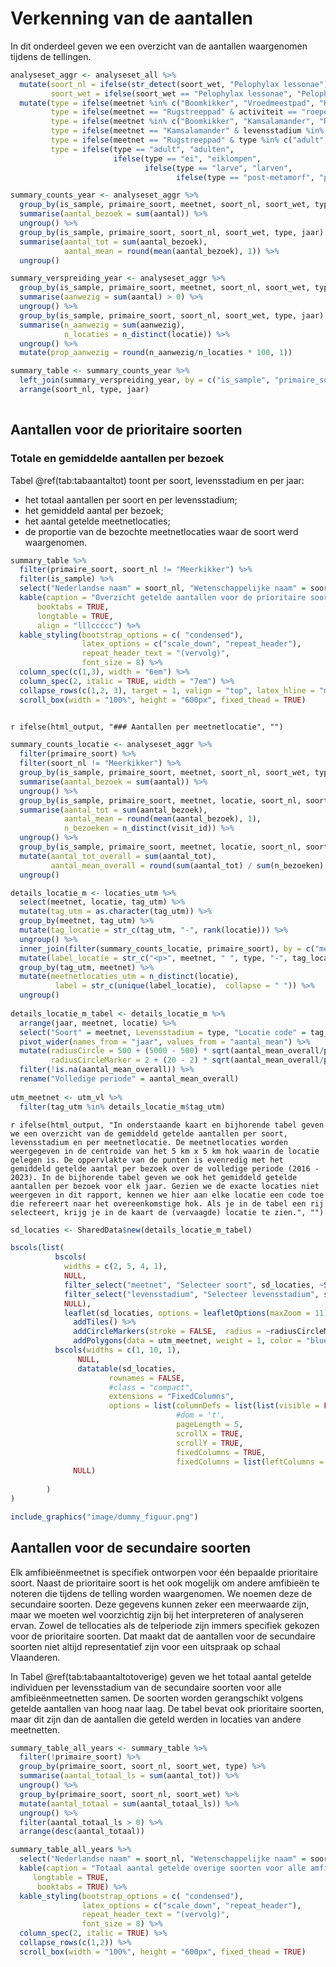 # Verkenning van de aantallen

In dit onderdeel geven we een overzicht van de aantallen waargenomen tijdens de tellingen.

```r

analyseset_aggr <- analyseset_all %>%
  mutate(soort_nl = ifelse(str_detect(soort_wet, "Pelophylax lessonae"), "Poelkikker/ Bastaardkikker", soort_nl),
         soort_wet = ifelse(soort_wet == "Pelophylax lessonae", "Pelophylax lessonae/ kl. esculentus", soort_wet)) %>%
  mutate(type = ifelse(meetnet %in% c("Boomkikker", "Vroedmeestpad", "Knoflookpad", "Poelkikker"), "roepende mannetjes", levensstadium),
         type = ifelse(meetnet == "Rugstreeppad" & activiteit == "roepend", "roepende mannetjes", type),
         type = ifelse(meetnet %in% c("Boomkikker", "Kamsalamander", "Rugstreeppad") & levensstadium %in% c("larve", "metamorf"), "larven (en metamorfen)", type),
         type = ifelse(meetnet == "Kamsalamander" & levensstadium %in% c("adult", "juveniel"), "adulten en juvenielen", type),
         type = ifelse(meetnet == "Rugstreeppad" & type %in% c("adult", "juveniel (>2cm)", "juveniel (<2cm)"), "adulten en juvenielen", type),
         type = ifelse(type == "adult", "adulten",
                       ifelse(type == "ei", "eiklompen",
                              ifelse(type == "larve", "larven",
                                     ifelse(type == "post-metamorf", "post-metamorfen", type)))))

summary_counts_year <- analyseset_aggr %>%
  group_by(is_sample, primaire_soort, meetnet, soort_nl, soort_wet, type, locatie, jaar, visit_id) %>%
  summarise(aantal_bezoek = sum(aantal)) %>%
  ungroup() %>%
  group_by(is_sample, primaire_soort, soort_nl, soort_wet, type, jaar) %>%
  summarise(aantal_tot = sum(aantal_bezoek),
            aantal_mean = round(mean(aantal_bezoek), 1)) %>%
  ungroup()

summary_verspreiding_year <- analyseset_aggr %>%
  group_by(is_sample, primaire_soort, meetnet, soort_nl, soort_wet, type, locatie, jaar) %>%
  summarise(aanwezig = sum(aantal) > 0) %>%
  ungroup() %>%
  group_by(is_sample, primaire_soort, soort_nl, soort_wet, type, jaar) %>%
  summarise(n_aanwezig = sum(aanwezig),
            n_locaties = n_distinct(locatie)) %>%
  ungroup() %>%
  mutate(prop_aanwezig = round(n_aanwezig/n_locaties * 100, 1))

summary_table <- summary_counts_year %>%
  left_join(summary_verspreiding_year, by = c("is_sample", "primaire_soort", "jaar", "soort_nl", "soort_wet", "type")) %>%
  arrange(soort_nl, type, jaar)
  
```

## Aantallen voor de prioritaire soorten

### Totale en gemiddelde aantallen per bezoek

Tabel \@ref(tab:tabaantaltot) toont per soort, levensstadium en per jaar:

-   het totaal aantallen per soort en per levensstadium;
-   het gemiddeld aantal per bezoek;
-   het aantal getelde meetnetlocaties;
-   de proportie van de bezochte meetnetlocaties waar de soort werd waargenomen.

```r

summary_table %>% 
  filter(primaire_soort, soort_nl != "Meerkikker") %>%
  filter(is_sample) %>%
  select("Nederlandse naam" = soort_nl, "Wetenschappelijke naam" = soort_wet, "Levensstadium" = type,  Jaar = jaar, "Totaal" = aantal_tot, "Gemiddeld" = aantal_mean, "Locaties" = n_locaties, "Proportie (%)" = prop_aanwezig) %>%
  kable(caption = "Overzicht getelde aantallen voor de prioritaire soorten (Totaal = totaal aantal, Gemiddeld = gemiddeld aantal per bezoek, Locaties = aantal getelde meetnetlocaties, Proportie = proportie van de bezochte meetnetlocaties waar de soort en het levensstadium werd waargenomen)",
      booktabs = TRUE,
      longtable = TRUE,
      align = "lllccccc") %>%
  kable_styling(bootstrap_options = c( "condensed"), 
                latex_options = c("scale_down", "repeat_header"),
                repeat_header_text = "(vervolg)",
                font_size = 8) %>%
  column_spec(c(1,3), width = "6em") %>%
  column_spec(2, italic = TRUE, width = "7em") %>%
  collapse_rows(c(1,2, 3), target = 1, valign = "top", latex_hline = "major") %>%
  scroll_box(width = "100%", height = "600px", fixed_thead = TRUE) 
  

```

`r ifelse(html_output, "### Aantallen per meetnetlocatie", "")`

```r

summary_counts_locatie <- analyseset_aggr %>%
  filter(primaire_soort) %>%
  filter(soort_nl != "Meerkikker") %>%
  group_by(is_sample, primaire_soort, meetnet, soort_nl, soort_wet, type, locatie, jaar, visit_id) %>%
  summarise(aantal_bezoek = sum(aantal)) %>%
  ungroup() %>%
  group_by(is_sample, primaire_soort, meetnet, locatie, soort_nl, soort_wet, type, jaar) %>%
  summarise(aantal_tot = sum(aantal_bezoek),
            aantal_mean = round(mean(aantal_bezoek), 1),
            n_bezoeken = n_distinct(visit_id)) %>%
  ungroup() %>%
  group_by(is_sample, primaire_soort, meetnet, locatie, soort_nl, soort_wet, type) %>%
  mutate(aantal_tot_overall = sum(aantal_tot),
         aantal_mean_overall = round(sum(aantal_tot) / sum(n_bezoeken), 1)) %>%
  ungroup()

details_locatie_m <- locaties_utm %>%
  select(meetnet, locatie, tag_utm) %>%
  mutate(tag_utm = as.character(tag_utm)) %>%
  group_by(meetnet, tag_utm) %>%
  mutate(tag_locatie = str_c(tag_utm, "-", rank(locatie))) %>%
  ungroup() %>%
  inner_join(filter(summary_counts_locatie, primaire_soort), by = c("meetnet", "locatie")) %>%
  mutate(label_locatie = str_c("<p>", meetnet, " ", type, "-", tag_locatie, ": <b>", aantal_mean_overall, "</b></br></p>")) %>%
  group_by(tag_utm, meetnet) %>%
  mutate(meetnetlocaties_utm = n_distinct(locatie),
          label = str_c(unique(label_locatie),  collapse = " ")) %>%
  ungroup() 
  
details_locatie_m_tabel <- details_locatie_m %>%
  arrange(jaar, meetnet, locatie) %>%
  select("Soort" = meetnet, Levensstadium = type, "Locatie code" = tag_locatie, jaar, aantal_mean, aantal_mean_overall, label) %>%
  pivot_wider(names_from = "jaar", values_from = "aantal_mean") %>%
  mutate(radiusCircle = 500 + (5000 - 500) * sqrt(aantal_mean_overall/pi)/max(sqrt(aantal_mean_overall/pi), na.rm = TRUE) ,
         radiusCircleMarker = 2 + (20 - 2) * sqrt(aantal_mean_overall/pi)/max(sqrt(aantal_mean_overall/pi), na.rm = TRUE)) %>%
  filter(!is.na(aantal_mean_overall)) %>%
  rename("Volledige periode" = aantal_mean_overall)
  
utm_meetnet <- utm_vl %>%
  filter(tag_utm %in% details_locatie_m$tag_utm)
```

`r ifelse(html_output, "In onderstaande kaart en bijhorende tabel geven we een overzicht van de gemiddeld getelde aantallen per soort, levensstadium en per meetnetlocatie. De meetnetlocaties worden weergegeven in de centroïde van het 5 km x 5 km hok waarin de locatie gelegen is. De oppervlakte van de punten is evenredig met het gemiddeld getelde aantal per bezoek over de volledige periode (2016 - 2023). In de bijhorende tabel geven we ook het gemiddeld getelde aantallen per bezoek voor elk jaar. Gezien we de exacte locaties niet weergeven in dit rapport, kennen we hier aan elke locatie een code toe die refereert naar het overeenkomstige hok. Als je in de tabel een rij selecteert, krijg je in de kaart de (vervaagde) locatie te zien.", "")`

```r

sd_locaties <- SharedData$new(details_locatie_m_tabel)

bscols(list(
          bscols(
            widths = c(2, 5, 4, 1),
            NULL,
            filter_select("meetnet", "Selecteer soort", sd_locaties, ~Soort),
            filter_select("levensstadium", "Selecteer levensstadium", sd_locaties, ~Levensstadium),
            NULL),
            leaflet(sd_locaties, options = leafletOptions(maxZoom = 11)) %>%
              addTiles() %>%
              addCircleMarkers(stroke = FALSE,  radius = ~radiusCircleMarker,  popup = ~label,  fillOpacity = 0.4) %>%
              addPolygons(data = utm_meetnet, weight = 1, color = "blue", fill = FALSE, opacity = 0.5),
          bscols(widths = c(1, 10, 1),
               NULL,
               datatable(sd_locaties,
                      rownames = FALSE,
                      #class = "compact",
                      extensions = "FixedColumns",
                      options = list(columnDefs = list(list(visible = FALSE, targets = c( 4, 5, 14, 15))),
                                     #dom = 't',
                                     pageLength = 5,
                                     scrollX = TRUE,
                                     scrollY = TRUE,
                                     fixedColumns = TRUE,
                                     fixedColumns = list(leftColumns = 1))),
              NULL)
                      
        )
)

```

```r
include_graphics("image/dummy_figuur.png")
```

## Aantallen voor de secundaire soorten

Elk amfibieënmeetnet is specifiek ontworpen voor één bepaalde prioritaire soort.
Naast de prioritaire soort is het ook mogelijk om andere amfibieën te noteren die tijdens de telling worden waargenomen.
We noemen deze de secundaire soorten.
Deze gegevens kunnen zeker een meerwaarde zijn, maar we moeten wel voorzichtig zijn bij het interpreteren of analyseren ervan.
Zowel de tellocaties als de telperiode zijn immers specifiek gekozen voor de prioritaire soorten.
Dat maakt dat de aantallen voor de secundaire soorten niet altijd representatief zijn voor een uitspraak op schaal Vlaanderen.

In Tabel \@ref(tab:tabaantaltotoverige) geven we het totaal aantal getelde individuen per levensstadium van de secundaire soorten voor alle amfibieënmeetnetten samen.
De soorten worden gerangschikt volgens getelde aantallen van hoog naar laag.
De tabel bevat ook prioritaire soorten, maar dit zijn dan de aantallen die geteld werden in locaties van andere meetnetten.

\needspace{50mm}

```r

summary_table_all_years <- summary_table %>%
  filter(!primaire_soort) %>%
  group_by(primaire_soort, soort_nl, soort_wet, type) %>%
  summarise(aantal_totaal_ls = sum(aantal_tot)) %>%
  ungroup() %>%
  group_by(primaire_soort, soort_nl, soort_wet) %>%
  mutate(aantal_totaal = sum(aantal_totaal_ls)) %>%
  ungroup() %>%
  filter(aantal_totaal_ls > 0) %>%
  arrange(desc(aantal_totaal))

```

```r
summary_table_all_years %>% 
  select("Nederlandse naam" = soort_nl, "Wetenschappelijke naam" = soort_wet, "Levensstadium" = type, "Totaal" = aantal_totaal_ls) %>%
  kable(caption = "Totaal aantal getelde overige soorten voor alle amfibieënmeetnetten samen",
     longtable = TRUE,
      booktabs = TRUE) %>%
  kable_styling(bootstrap_options = c( "condensed"), 
                latex_options = c("scale_down", "repeat_header"),
                repeat_header_text = "(vervolg)",
                font_size = 8) %>%
  column_spec(2, italic = TRUE) %>%
  collapse_rows(c(1,2)) %>%
  scroll_box(width = "100%", height = "600px", fixed_thead = TRUE)
```
